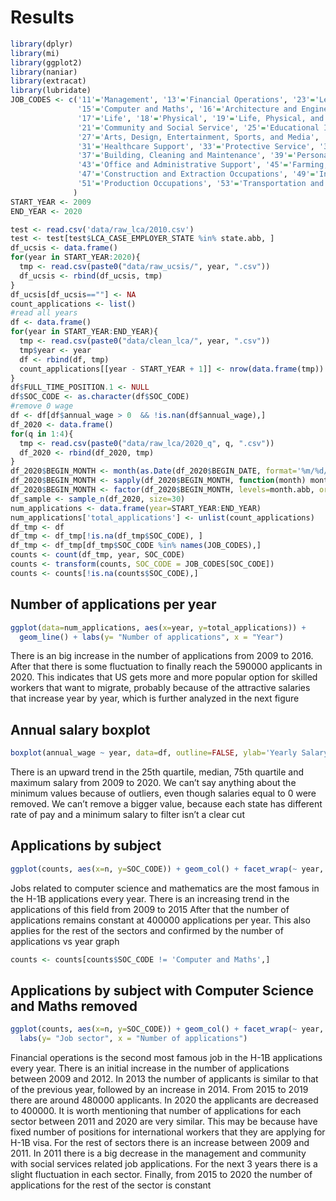 # Results
```r
library(dplyr)
library(mi)
library(ggplot2)
library(naniar)
library(extracat)
library(lubridate)
JOB_CODES <- c('11'='Management', '13'='Financial Operations', '23'='Legal',
               '15'='Computer and Maths', '16'='Architecture and Engineering',
               '17'='Life', '18'='Physical', '19'='Life, Physical, and Social Science',
               '21'='Community and Social Service', '25'='Educational Instruction and Library', 
               '27'='Arts, Design, Entertainment, Sports, and Media', '29'='Healthcare',
               '31'='Healthcare Support', '33'='Protective Service', '35'='Food Preparation and Serving',
               '37'='Building, Cleaning and Maintenance', '39'='Personal Care', '41'='Sales', 
               '43'='Office and Administrative Support', '45'='Farming, Fishing and Forestry',
               '47'='Construction and Extraction Occupations', '49'='Installation, Maintenance and Repair',
               '51'='Production Occupations', '53'='Transportation and Material Moving', '55'='Military'
              )
START_YEAR <- 2009
END_YEAR <- 2020
```
```r
test <- read.csv('data/raw_lca/2010.csv')
test <- test[test$LCA_CASE_EMPLOYER_STATE %in% state.abb, ]
df_ucsis <- data.frame()
for(year in START_YEAR:2020){
  tmp <- read.csv(paste0("data/raw_ucsis/", year, ".csv"))
  df_ucsis <- rbind(df_ucsis, tmp)
}
df_ucsis[df_ucsis==""] <- NA
count_applications <- list()
#read all years
df <- data.frame()
for(year in START_YEAR:END_YEAR){
  tmp <- read.csv(paste0("data/clean_lca/", year, ".csv"))
  tmp$year <- year
  df <- rbind(df, tmp)
  count_applications[[year - START_YEAR + 1]] <- nrow(data.frame(tmp))
}
df$FULL_TIME_POSITION.1 <- NULL
df$SOC_CODE <- as.character(df$SOC_CODE)
#remove 0 wage
df <- df[df$annual_wage > 0  && !is.nan(df$annual_wage),]
df_2020 <- data.frame()
for(q in 1:4){
  tmp <- read.csv(paste0("data/raw_lca/2020_q", q, ".csv"))
  df_2020 <- rbind(df_2020, tmp)
}
df_2020$BEGIN_MONTH <- month(as.Date(df_2020$BEGIN_DATE, format='%m/%d/%y'))
df_2020$BEGIN_MONTH <- sapply(df_2020$BEGIN_MONTH, function(month) month.abb[month])
df_2020$BEGIN_MONTH <- factor(df_2020$BEGIN_MONTH, levels=month.abb, ordered=TRUE)
df_sample <- sample_n(df_2020, size=30)
num_applications <- data.frame(year=START_YEAR:END_YEAR)
num_applications['total_applications'] <- unlist(count_applications)
df_tmp <- df
df_tmp <- df_tmp[!is.na(df_tmp$SOC_CODE), ]
df_tmp <- df_tmp[df_tmp$SOC_CODE %in% names(JOB_CODES),]
counts <- count(df_tmp, year, SOC_CODE)
counts <- transform(counts, SOC_CODE = JOB_CODES[SOC_CODE])
counts <- counts[!is.na(counts$SOC_CODE),]
```
  
## Number of applications per year  
```r
ggplot(data=num_applications, aes(x=year, y=total_applications)) +
  geom_line() + labs(y= "Number of applications", x = "Year")
```   
  
There is an big increase in the number of applications from 2009 to 2016. After that there is some fluctuation to finally reach the 590000 applicants in 2020. This indicates that US gets more and more popular option for skilled workers that want to migrate, probably because of the attractive salaries that increase year by year, which is further analyzed in the next figure  
  
## Annual salary boxplot    
```r
boxplot(annual_wage ~ year, data=df, outline=FALSE, ylab='Yearly Salary')
```  
  
There is an upward trend in the 25th quartile, median, 75th quartile and maximum salary from 2009 to 2020.  We can't say anything about the minimum values because of outliers, even though salaries equal to 0 were removed. We can't remove a bigger value, because each state has different rate of pay and a minimum salary to filter isn't a clear cut   
  
## Applications by subject  
```r
ggplot(counts, aes(x=n, y=SOC_CODE)) + geom_col() + facet_wrap(~ year, ncol=2) + labs(y= "Job sector", x = "Number of applications")
```  
Jobs related to computer science and mathematics are the most famous in the H-1B applications every year. There is an increasing trend in the applications of this field from 2009 to 2015 After that the number of applications remains constant at 400000 applications per year. This also applies for the rest of the sectors and confirmed by the number of applications vs year graph  
  
```r
counts <- counts[counts$SOC_CODE != 'Computer and Maths',]
```  
  
## Applications by subject with Computer Science and Maths removed  
```r
ggplot(counts, aes(x=n, y=SOC_CODE)) + geom_col() + facet_wrap(~ year, ncol=2) +
  labs(y= "Job sector", x = "Number of applications")
```  
  
Financial operations is the second most famous job in the H-1B applications every year. There is an initial increase in the number of applications between 2009 and 2012. In 2013 the number of applicants is similar to that of the previous year, followed by an increase in 2014. From 2015 to 2019 there are around 480000 applicants. In 2020 the applicants are decreased to 400000. It is worth mentioning that number of applications for each sector between 2011 and 2020 are very similar. This may be because have fixed number of positions for international workers that they are applying for H-1B visa.  For the rest of sectors there is an increase between 2009 and 2011. In 2011 there is a big decrease in the management and community with social services related job applications. For the next 3 years there is a slight fluctuation in each sector. Finally, from 2015 to 2020 the number of applications for the rest of the sector is constant

